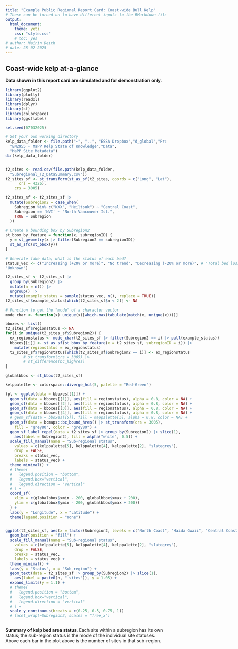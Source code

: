```yaml
---
title: "Example Public Regional Report Card: Coast-wide Bull Kelp"
# These can be turned on to have different inputs to the RMarkdown file
output:
  html_document:
    theme: yeti
    css: "style.css"
    # toc: yes
# author: Mairin Deith
# date: 28-02-2025
---
```


<!-- Remove the left padding -->
<style>
.main-container {
    max-width: 1080px;
    margin-left: 0;
    margin-right: auto;
}
</style>


## Coast-wide kelp at-a-glance

**Data shown in this report card are simulated and for demonstration only**. 


```r
library(ggplot2)
library(plotly)
library(readxl)
library(dplyr)
library(sf)
library(colorspace)
library(ggsflabel)

set.seed(07032025)

# Set your own working directory
kelp_data_folder <- file.path("~", "..", "ESSA Dropbox","d_global","Projects","EN2900to2999",
  "EN2955 - MaPP Kelp State of Knowledge","Data",
  "MaPP Site Metadata")
dir(kelp_data_folder)
```

:::: {style='display: flex; justify-content: flex-start; column-gap: 10px;'}

::: {}

```r
t2_sites <- read.csv(file.path(kelp_data_folder, 
  "Subregional_T2_DataSummary.csv"))
t2_sites_sf <- st_transform(st_as_sf(t2_sites, coords = c("Long", "Lat"), 
      crs = 4326),
    crs = 3005)

t2_sites_sf <- t2_sites_sf |>
  mutate(Subregion2 = case_when(
    Subregion %in% c("KXX", "Heiltsuk") ~ "Central Coast",
    Subregion == 'NVI' ~ "North Vancouver Isl.",
    TRUE ~ Subregion
  ))

# Create a bounding box by Subregion2
st_bbox_by_feature = function(x, subregionID) {
  y = st_geometry(x |> filter(Subregion2 == subregionID))
  st_as_sfc(st_bbox(y))
}

# Generate fake data; what is the status of each bed?
status_vec <- c("Increasing (+20% or more)", "No trend", "Decreasing (-20% or more)", # "Total bed loss", 
"Unknown")

t2_sites_sf <- t2_sites_sf |>
  group_by(Subregion2) |>
  mutate(n = n()) |>
  ungroup() |>
  mutate(example_status = sample(status_vec, n(), replace = TRUE))
t2_sites_sf$example_status[which(t2_sites_sf$n < 2)] <- NA

# Function to get the "mode" of a character vector
mode_char <- function(x) unique(x)[which.max(tabulate(match(x, unique(x))))]

bboxes <- list()
t2_sites_sf$regionstatus <- NA
for(i in unique(t2_sites_sf$Subregion2)) {
  ex_regionstatus <- mode_char(t2_sites_sf |> filter(Subregion2 == i) |> pull(example_status))
  bboxes[[i]] <- st_as_sf(st_bbox_by_feature(x = t2_sites_sf, subregionID = i)) |>
    mutate(regionstatus = ex_regionstatus)
  t2_sites_sf$regionstatus[which(t2_sites_sf$Subregion2 == i)] <- ex_regionstatus
        # st_transform(crs = 3005) |>
        # st_difference(bc_highres)
}

globalbbox <- st_bbox(t2_sites_sf)

kelppalette <- colorspace::diverge_hcl(5, palette = "Red-Green")

(pl <- ggplot(data = bboxes[[1]]) + 
  geom_sf(data = bboxes[[1]], aes(fill = regionstatus), alpha = 0.8, color = NA) + 
  geom_sf(data = bboxes[[2]], aes(fill = regionstatus), alpha = 0.8, color = NA) +
  geom_sf(data = bboxes[[3]], aes(fill = regionstatus), alpha = 0.8, color = NA) + 
  geom_sf(data = bboxes[[4]], aes(fill = regionstatus), alpha = 0.8, color = NA) + 
  # geom_sf(data = bboxes[[5]], fill = mappalette[5], alpha = 0.8, color = NA) + 
  geom_sf(data = bcmaps::bc_bound_hres() |> st_transform(crs = 3005),
    fill = "grey80", color = "grey80") + 
  geom_sf_label_repel(data = t2_sites_sf |> group_by(Subregion2) |> slice(1), 
    aes(label = Subregion2), fill = alpha("white", 0.5)) + 
  scale_fill_manual(name = "Sub-regional status", 
    values = c(kelppalette[5], kelppalette[4], kelppalette[2], "slategrey"),
    drop = FALSE,
    breaks = status_vec,
    labels = status_vec) +
  theme_minimal() + 
  # theme(
  #   legend.position = "bottom",
  #   legend.box="vertical",
  #   legend.direction = "vertical"
  # ) + 
  coord_sf(
    xlim = c(globalbbox$xmin - 200, globalbbox$xmax + 200), 
    ylim = c(globalbbox$ymin - 200, globalbbox$ymax + 200))
  ) + 
  labs(y = "Longitude", x = "Latitude") +
  theme(legend.position = "none")
```

:::

::::

:::: {style='display: flex; justify-content: flex-start; column-gap: 10px;'}

::: {}


```r

ggplot(t2_sites_sf, aes(x = factor(Subregion2, levels = c("North Coast", "Haida Gwaii", "Central Coast", "North Vancouver Isl.")), fill = example_status)) + 
  geom_bar(position = "fill") +
  scale_fill_manual(name = "Sub-regional status", 
    values = c(kelppalette[5], kelppalette[4], kelppalette[2], "slategrey"),
    drop = FALSE,
    breaks = status_vec,
    labels = status_vec) +
  theme_minimal() +
  labs(y = "Status", x = "Sub-region") +
  geom_text(data = t2_sites_sf |> group_by(Subregion2) |> slice(1), 
    aes(label = paste0(n, " sites")), y = 1.05) + 
  expand_limits(y = 1.1) + 
  # theme(
  #   legend.position = "bottom",
  #   legend.box="vertical",
  #   legend.direction = "vertical"
  # ) + 
  scale_y_continuous(breaks = c(0.25, 0.5, 0.75, 1))
  # facet_wrap(~Subregion2, scales = "free_x")
```

::: 


::::

**Summary of kelp bed area status**. Each site within a subregion has its own status; the sub-region status is the mode of the individual site statuses. Above each bar in the plot above is the number of sites in that sub-region.
